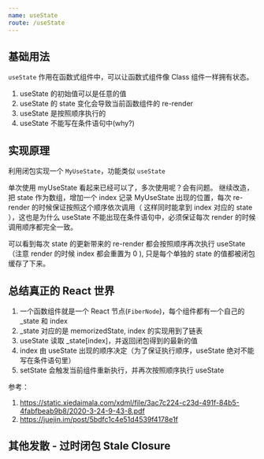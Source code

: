 ```yaml
---
name: useState
route: /useState
---
```



## 基础用法

`useState` 作用在函数式组件中，可以让函数式组件像 Class 组件一样拥有状态。

1. useState 的初始值可以是任意的值
2. useState 的 state 变化会导致当前函数组件的 re-render
3. useState 是按照顺序执行的
3. useState 不能写在条件语句中(why?)

<Starter />


## 实现原理

利用闭包实现一个 `MyUseState`，功能类似 `useState`

<MyUseStateDemo01 />


单次使用 myUseState 看起来已经可以了，多次使用呢？会有问题。
继续改造，把 state 作为数组，增加一个 index 记录 MyUseState 出现的位置，每次 re-render 的时候保证按照这个顺序依次调用（
这样同时能拿到 index 对应的 state ），这也是为什么 useState 不能出现在条件语句中，必须保证每次 render 的时候调用顺序都完全一致。

<MyUseStateDemo02 />

可以看到每次 state 的更新带来的 re-render 都会按照顺序再次执行 useState（注意 render 的时候 index 都会重置为 0 ), 只是每个单独的 state 的值都被闭包缓存了下来。

## 总结真正的 React 世界

1. 一个函数组件就是一个 React 节点(`FiberNode`)，每个组件都有一个自己的 _state 和 index
2. _state 对应的是 memorizedState, index 的实现用到了链表
3. useState 读取 _state[index]，并返回闭包得到的最新的值
4. index 由 useState 出现的顺序决定（为了保证执行顺序，useState 绝对不能写在条件语句里）
5. setState 会触发当前组件重新执行，并再次按照顺序执行 useState

参考：
1. https://static.xiedaimala.com/xdml/file/3ac7c224-c23d-491f-84b5-4fabfbeab9b8/2020-3-24-9-43-8.pdf
2. https://juejin.im/post/5bdfc1c4e51d4539f4178e1f

## 其他发散 - 过时闭包 Stale Closure

<StaleClosure />

